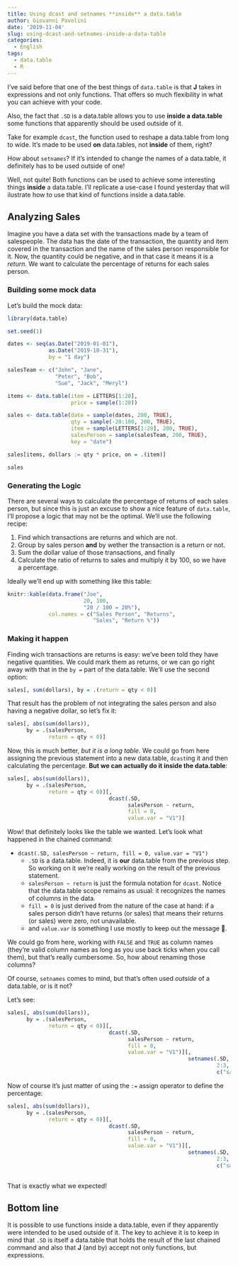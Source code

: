 ```yaml
---
title: Using dcast and setnames **inside** a data.table
author: Giovanni Pavolini
date: '2019-11-04'
slug: using-dcast-and-setnames-inside-a-data-table
categories:
  - English
tags:
  - data.table
  - R
---
```


I've said before that one of the best things of `data.table` is that **J** takes in expressions and not only functions. That offers so much flexibility in what you can achieve with your code.


Also, the fact that `.SD` is a data.table allows you to use **inside a data.table** some functions that apparently should be used outside of it.

Take for example `dcast`, the function used to reshape a data.table from long to wide. It's made to be used **on** data.tables, not **inside** of them, right?

How about `setnames`? If it's intended to change the names of a data.table, it definitely has to be used outside of one!

Well, not quite! Both functions can be used to achieve some interesting things **inside** a data.table. I'll replicate a use-case I found yesterday that will ilustrate how to use that kind of functions inside a data.table.

## Analyzing Sales
Imagine you have a data set with the transactions made by a team of salespeople. The data has the date of the transaction, the quantity and item covered in the transaction and the name of the sales person responsible for it. Now, the quantity could be negative, and in that case it means it is a _return_. We want to calculate the percentage of returns for each sales person.

### Building some mock data
Let's build the mock data:

```r
library(data.table)

set.seed(1)

dates <- seq(as.Date("2019-01-01"), 
             as.Date("2019-10-31"), 
             by = "1 day")

salesTeam <- c("John", "Jane", 
               "Peter", "Bob", 
               "Sue", "Jack", "Meryl")

items <- data.table(item = LETTERS[1:20], 
                    price = sample(1:20))

sales <- data.table(date = sample(dates, 200, TRUE), 
                    qty = sample(-20:100, 200, TRUE), 
                    item = sample(LETTERS[1:20], 200, TRUE), 
                    salesPerson = sample(salesTeam, 200, TRUE), 
                    key = "date")

sales[items, dollars := qty * price, on = .(item)]

sales
```

### Generating the Logic
There are several ways to calculate the percentage of returns of each sales person, but since this is just an excuse to show a nice feature of `data.table`, I'll propose a logic that may not be the optimal. We'll use the following recipe:

1. Find which transactions are returns and which are not.
2. Group by sales person **and** by wether the transaction is a return or not.
3. Sum the dollar value of those transactions, and finally
4. Calculate the ratio of returns to sales and multiply it by 100, so we have a percentage.

Ideally we'll end up with something like this table:

```r
knitr::kable(data.frame("Joe", 
                        20, 100, 
                        "20 / 100 = 20%"), 
             col.names = c("Sales Person", "Returns", 
                           "Sales", "Return %"))
```

### Making it happen
Finding wich transactions are returns is easy: we've been told they have negative quantities. We could mark them as returns, or we can go right away with that in the `by =` part of the data.table. We'll use the second option:

```r
sales[, sum(dollars), by = .(return = qty < 0)]
```

That result has the problem of not integrating the sales person and also having a negative dollar, so let's fix it:

```r
sales[, abs(sum(dollars)), 
      by = .(salesPerson, 
             return = qty < 0)]
```

Now, this is much better, _but it is a long table_. We could go from here assigning the previous statement into a new data.table, `dcast`ing it and then calculating the percentage. **But we can actually do it inside the data.table**:

```r
sales[, abs(sum(dollars)), 
      by = .(salesPerson, 
             return = qty < 0)][, 
                                dcast(.SD, 
                                      salesPerson ~ return, 
                                      fill = 0, 
                                      value.var = "V1")]
```

Wow! that definitely looks like the table we wanted. Let's look what happened in the chained command:

+ `dcast(.SD, salesPerson ~ return, fill = 0, value.var = "V1")`
    + `.SD` is a data.table. Indeed, it is **our** data.table from the previous step. So working on it we're really working on the result of the previous statement.
    + `salesPerson ~ return` is just the formula notation for `dcast`. Notice that the data.table scope remains as usual: it recognizes the names of columns in the data.
    + `fill = 0` is just derived from the nature of the case at hand: if a sales person didn't have returns (or sales) that means their returns (or sales) were zero, not unavailable.
    + and `value.var` is something I use mostly to keep out the message 🤷.
    
We could go from here, working with `FALSE` and `TRUE` as column names (they're valid column names as long as you use back ticks when you call them), but that's really cumbersome. So, how about renaming those columns?

Of course, `setnames` comes to mind, but that's often used _outside_ of a data.table, or is it not?

Let's see:

```r
sales[, abs(sum(dollars)), 
      by = .(salesPerson, 
             return = qty < 0)][, 
                                dcast(.SD, 
                                      salesPerson ~ return, 
                                      fill = 0, 
                                      value.var = "V1")][,
                                                         setnames(.SD, 
                                                                  2:3, 
                                                                  c("sales", "returns"))]
```

Now of course it's just matter of using the `:=` assign operator to define the percentage:

```r
sales[, abs(sum(dollars)), 
      by = .(salesPerson, 
             return = qty < 0)][, 
                                dcast(.SD, 
                                      salesPerson ~ return, 
                                      fill = 0, 
                                      value.var = "V1")][,
                                                         setnames(.SD, 
                                                                  2:3, 
                                                                  c("sales", "returns"))][,
                                                                                          percent := 100 * returns / sales][order(-percent)]
```

That is exactly what we expected!

## Bottom line
It is possible to use functions inside a data.table, even if they apparently were intended to be used outside of it. The key to achieve it is to keep in mind that `.SD` is itself a data.table that holds the result of the last chained command and also that **J** (and by) accept not only functions, but expressions.
